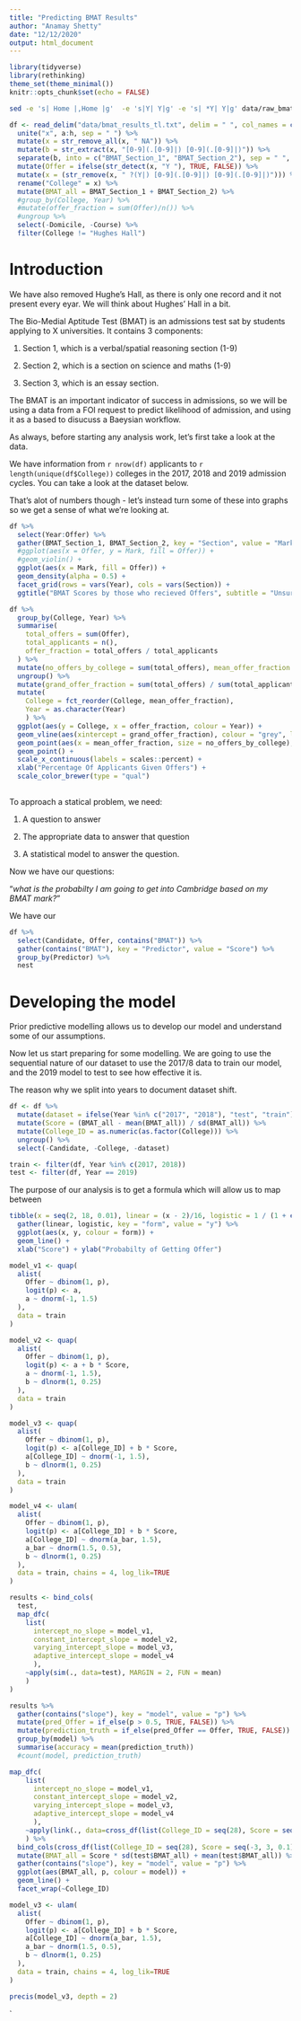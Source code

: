 ```yaml
---
title: "Predicting BMAT Results"
author: "Anamay Shetty"
date: "12/12/2020"
output: html_document
---
```


```r
library(tidyverse)
library(rethinking)
theme_set(theme_minimal())
knitr::opts_chunk$set(echo = FALSE)
```

```bash
sed -e 's| Home |,Home |g'  -e 's|Y| Y|g' -e 's| *Y| Y|g' data/raw_bmat_results_tl.txt | tr "," "\n" > data/bmat_results_tl.txt
```

```r
df <- read_delim("data/bmat_results_tl.txt", delim = " ", col_names = c("Domicile", "Course", "Year", "Candidate", letters[1:8]), skip = 1) %>%
  unite("x", a:h, sep = " ") %>%
  mutate(x = str_remove_all(x, " NA")) %>%
  mutate(b = str_extract(x, "[0-9](.[0-9]|) [0-9](.[0-9]|)")) %>%
  separate(b, into = c("BMAT_Section_1", "BMAT_Section_2"), sep = " ", convert = TRUE) %>%
  mutate(Offer = ifelse(str_detect(x, "Y "), TRUE, FALSE)) %>%
  mutate(x = (str_remove(x, " ?(Y|) [0-9](.[0-9]|) [0-9](.[0-9]|)"))) %>%
  rename("College" = x) %>%
  mutate(BMAT_all = BMAT_Section_1 + BMAT_Section_2) %>%
  #group_by(College, Year) %>%
  #mutate(offer_fraction = sum(Offer)/n()) %>%
  #ungroup %>%
  select(-Domicile, -Course) %>%
  filter(College != "Hughes Hall")
```

# Introduction

We have also removed Hughe's Hall, as there is only one record and it not present every eyar. We will think about Hughes' Hall in a bit. 

The Bio-Medial Aptitude Test (BMAT) is an admissions test sat by students applying to X universities. 
It contains 3 components:

1. Section 1, which is a verbal/spatial reasoning section (1-9)

2. Section 2, which is a section on science and maths (1-9)

3. Section 3, which is an essay section.

The BMAT is an important indicator of success in admissions, so we will be using a data from a FOI request to predict likelihood of admission, and using it as a based to disucuss a Baeysian workflow. 


As always, before starting any analysis work, let's first take a look at the data. 

We have information from `r nrow(df)` applicants to `r length(unique(df$College))` colleges in the 2017, 2018 and 2019 admission cycles. You can take a look at the dataset below.

That's alot of numbers though - let's instead turn some of these into graphs so we get a sense of what we're looking at. 


```r
df %>%
  select(Year:Offer) %>%
  gather(BMAT_Section_1, BMAT_Section_2, key = "Section", value = "Mark") %>%
  #ggplot(aes(x = Offer, y = Mark, fill = Offer)) +
  #geom_violin() +
  ggplot(aes(x = Mark, fill = Offer)) +
  geom_density(alpha = 0.5) +
  facet_grid(rows = vars(Year), cols = vars(Section)) +
  ggtitle("BMAT Scores by those who recieved Offers", subtitle = "Unsurprisingly, those who got offer got higher scores on average")
```

```r
df %>%
  group_by(College, Year) %>%
  summarise(
    total_offers = sum(Offer),
    total_applicants = n(),
    offer_fraction = total_offers / total_applicants
  ) %>%
  mutate(no_offers_by_college = sum(total_offers), mean_offer_fraction = sum(total_offers) / sum(total_applicants)) %>%
  ungroup() %>%
  mutate(grand_offer_fraction = sum(total_offers) / sum(total_applicants)) %>%
  mutate(
    College = fct_reorder(College, mean_offer_fraction),
    Year = as.character(Year)
    ) %>%
  ggplot(aes(y = College, x = offer_fraction, colour = Year)) +
  geom_vline(aes(xintercept = grand_offer_fraction), colour = "grey", lty = 2) +
  geom_point(aes(x = mean_offer_fraction, size = no_offers_by_college), colour = "black") +
  geom_point() +
  scale_x_continuous(labels = scales::percent) +
  xlab("Percentage Of Applicants Given Offers") +
  scale_color_brewer(type = "qual")
  
```

To approach a statical problem, we need:

1. A question to answer

2. The appropriate data to answer that question

3. A statistical model to answer the question.

Now we have our questions:

"*what is the probabilty I am going to get into Cambridge based on my BMAT mark?*"

We have our 

```r
df %>%
  select(Candidate, Offer, contains("BMAT")) %>%
  gather(contains("BMAT"), key = "Predictor", value = "Score") %>%
  group_by(Predictor) %>%
  nest
```

# Developing the model

Prior predictive modelling allows us to develop our model and understand some of our assumptions. 

Now let us start preparing for some modelling. We are going to use the sequential nature of our dataset to use the 2017/8 data to train our model, and the 2019 model to test to see how effective it is. 

The reason why we split into years to document dataset shift. 


```r

df <- df %>%
  mutate(dataset = ifelse(Year %in% c("2017", "2018"), "test", "train")) %>%
  mutate(Score = (BMAT_all - mean(BMAT_all)) / sd(BMAT_all)) %>%
  mutate(College_ID = as.numeric(as.factor(College))) %>%
  ungroup() %>%
  select(-Candidate, -College, -dataset)

train <- filter(df, Year %in% c(2017, 2018))
test <- filter(df, Year == 2019)


```

The purpose of our analysis is to get a formula which will allow us to map between 

```r
tibble(x = seq(2, 18, 0.01), linear = (x - 2)/16, logistic = 1 / (1 + exp(-(-10 + x)))) %>%
  gather(linear, logistic, key = "form", value = "y") %>%
  ggplot(aes(x, y, colour = form)) +
  geom_line() +
  xlab("Score") + ylab("Probabilty of Getting Offer")
```


```r
model_v1 <- quap(
  alist(
    Offer ~ dbinom(1, p),
    logit(p) <- a,
    a ~ dnorm(-1, 1.5)
  ),
  data = train
)

model_v2 <- quap(
  alist(
    Offer ~ dbinom(1, p),
    logit(p) <- a + b * Score,
    a ~ dnorm(-1, 1.5),
    b ~ dlnorm(1, 0.25)
  ),
  data = train
)

model_v3 <- quap(
  alist(
    Offer ~ dbinom(1, p),
    logit(p) <- a[College_ID] + b * Score,
    a[College_ID] ~ dnorm(-1, 1.5),
    b ~ dlnorm(1, 0.25)
  ),
  data = train
)

```

```r
model_v4 <- ulam(
  alist(
    Offer ~ dbinom(1, p),
    logit(p) <- a[College_ID] + b * Score,
    a[College_ID] ~ dnorm(a_bar, 1.5),
    a_bar ~ dnorm(1.5, 0.5),
    b ~ dlnorm(1, 0.25)
  ),
  data = train, chains = 4, log_lik=TRUE
)
```

```r
results <- bind_cols(
  test, 
  map_dfc(
    list(
      intercept_no_slope = model_v1, 
      constant_intercept_slope = model_v2, 
      varying_intercept_slope = model_v3, 
      adaptive_intercept_slope = model_v4
      ), 
    ~apply(sim(., data=test), MARGIN = 2, FUN = mean)
    )
)
```


```r

results %>%
  gather(contains("slope"), key = "model", value = "p") %>%
  mutate(pred_Offer = if_else(p > 0.5, TRUE, FALSE)) %>%
  mutate(prediction_truth = if_else(pred_Offer == Offer, TRUE, FALSE)) %>%
  group_by(model) %>%
  summarise(accuracy = mean(prediction_truth))
  #count(model, prediction_truth)

```


```r

map_dfc(
    list(
      intercept_no_slope = model_v1, 
      constant_intercept_slope = model_v2, 
      varying_intercept_slope = model_v3, 
      adaptive_intercept_slope = model_v4
      ), 
    ~apply(link(., data=cross_df(list(College_ID = seq(28), Score = seq(-3, 3, 0.1)))), MARGIN = 2, FUN = mean)
    ) %>%
  bind_cols(cross_df(list(College_ID = seq(28), Score = seq(-3, 3, 0.1)))) %>%
  mutate(BMAT_all = Score * sd(test$BMAT_all) + mean(test$BMAT_all)) %>%
  gather(contains("slope"), key = "model", value = "p") %>%
  ggplot(aes(BMAT_all, p, colour = model)) +
  geom_line() +
  facet_wrap(~College_ID)

```




```r
model_v3 <- ulam(
  alist(
    Offer ~ dbinom(1, p),
    logit(p) <- a[College_ID] + b * Score,
    a[College_ID] ~ dnorm(a_bar, 1.5),
    a_bar ~ dnorm(1.5, 0.5),
    b ~ dlnorm(1, 0.25)
  ),
  data = train, chains = 4, log_lik=TRUE
)
```

```r
precis(model_v3, depth = 2)
```

`

